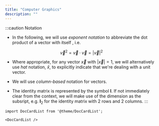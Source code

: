 ```yaml
---
title: "Computer Graphics"
description: ""
---
```



:::caution Notation
- In the following, we will use _exponent notation_ to abbreviate the dot product of a vector with itself , i.e.

$$
\vec{v}^2 = \vec{v} \cdot \vec{v} = |\vec{v}|^2
$$

- Where appropriate, for any vector $\vec{x}$ with $|\vec{x}| = 1$, we will alternatively use _hat_ notation, $\hat{x}$, to explicitly indicate that we're dealing with a unit vector.

- We will use _column-based_ notation for vectors.

- The identity matrix is represented by the symbol $\boldsymbol{I}$. If not immediately clear from the context, we will make use of the dimension as the subsript, e.g.   $\boldsymbol{I}_2$ for the identity matrix with 2 rows and 2 columns.
:::


```mdx-code-block
import DocCardList from '@theme/DocCardList';

<DocCardList />
```